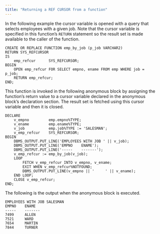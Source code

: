 ```yaml
---
title: "Returning a REF CURSOR from a function"
---
```


<div id="returning_a_ref_cursor_from_a_function" class="registered_link"></div>

In the following example the cursor variable is opened with a query that selects employees with a given job. Note that the cursor variable is specified in this function’s `RETURN` statement so the result set is made available to the caller of the function.

```text
CREATE OR REPLACE FUNCTION emp_by_job (p_job VARCHAR2)
RETURN SYS_REFCURSOR
IS
    emp_refcur      SYS_REFCURSOR;
BEGIN
    OPEN emp_refcur FOR SELECT empno, ename FROM emp WHERE job = p_job;
    RETURN emp_refcur;
END;
```

This function is invoked in the following anonymous block by assigning the function’s return value to a cursor variable declared in the anonymous block’s declaration section. The result set is fetched using this cursor variable and then it is closed.

```text
DECLARE
    v_empno         emp.empno%TYPE;
    v_ename         emp.ename%TYPE;
    v_job           emp.job%TYPE := 'SALESMAN';
    v_emp_refcur    SYS_REFCURSOR;
BEGIN
    DBMS_OUTPUT.PUT_LINE('EMPLOYEES WITH JOB ' || v_job);
    DBMS_OUTPUT.PUT_LINE('EMPNO    ENAME');
    DBMS_OUTPUT.PUT_LINE('-----    -------');
    v_emp_refcur := emp_by_job(v_job);
    LOOP
        FETCH v_emp_refcur INTO v_empno, v_ename;
        EXIT WHEN v_emp_refcur%NOTFOUND;
        DBMS_OUTPUT.PUT_LINE(v_empno || '     ' || v_ename);
    END LOOP;
    CLOSE v_emp_refcur;
END;
```

The following is the output when the anonymous block is executed.

```text
EMPLOYEES WITH JOB SALESMAN
EMPNO    ENAME
-----    -------
7499     ALLEN
7521     WARD
7654     MARTIN
7844     TURNER
```

